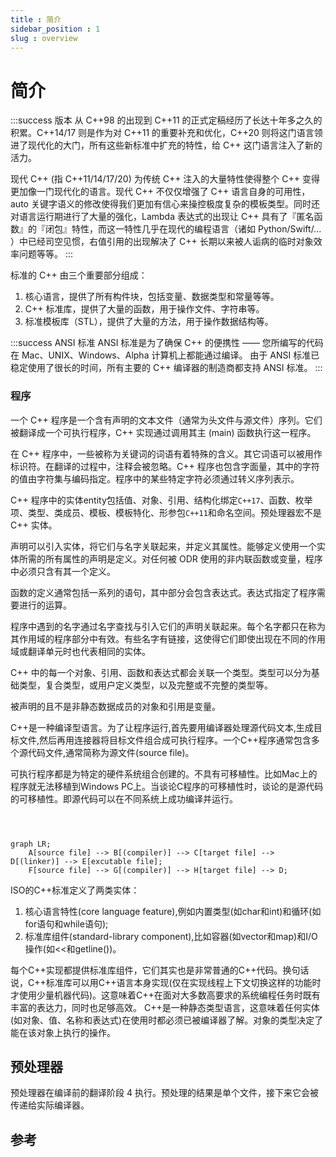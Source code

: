 ```yaml
---
title : 简介
sidebar_position : 1
slug : overview
---
```

# 简介


:::success 版本
从 C++98 的出现到 C++11 的正式定稿经历了长达十年多之久的积累。C++14/17 则是作为对 C++11 的重要补充和优化，C++20 则将这门语言领进了现代化的大门，所有这些新标准中扩充的特性，给 C++ 这门语言注入了新的活力。

现代 C++ (指 C++11/14/17/20) 为传统 C++ 注入的大量特性使得整个 C++ 变得更加像一门现代化的语言。现代 C++ 不仅仅增强了 C++ 语言自身的可用性，auto 关键字语义的修改使得我们更加有信心来操控极度复杂的模板类型。同时还对语言运行期进行了大量的强化，Lambda 表达式的出现让 C++ 具有了『匿名函数』的『闭包』特性，而这一特性几乎在现代的编程语言（诸如 Python/Swift/... ）中已经司空见惯，右值引用的出现解决了 C++ 长期以来被人诟病的临时对象效率问题等等。
:::

标准的 C++ 由三个重要部分组成：

1. 核心语言，提供了所有构件块，包括变量、数据类型和常量等等。
2. C++ 标准库，提供了大量的函数，用于操作文件、字符串等。
3. 标准模板库（STL），提供了大量的方法，用于操作数据结构等。

:::success ANSI 标准
ANSI 标准是为了确保 C++ 的便携性 —— 您所编写的代码在 Mac、UNIX、Windows、Alpha 计算机上都能通过编译。
由于 ANSI 标准已稳定使用了很长的时间，所有主要的 C++ 编译器的制造商都支持 ANSI 标准。
:::




### 程序

一个 C++ 程序是一个含有声明的文本文件（通常为头文件与源文件）序列。它们被翻译成一个可执行程序，C++ 实现通过调用其主 (main) 函数执行这一程序。

在 C++ 程序中，一些被称为关键词的词语有着特殊的含义。其它词语可以被用作标识符。在翻译的过程中，注释会被忽略。C++ 程序也包含字面量，其中的字符的值由字符集与编码指定。程序中的某些特定字符必须通过转义序列表示。

C++ 程序中的实体entity包括值、对象、引用、结构化绑定`C++17`、函数、枚举项、类型、类成员、模板、模板特化、形参包`C++11`和命名空间。预处理器宏不是 C++ 实体。

声明可以引入实体，将它们与名字关联起来，并定义其属性。能够定义使用一个实体所需的所有属性的声明是定义。对任何被 ODR 使用的非内联函数或变量，程序中必须只含有其一个定义。

函数的定义通常包括一系列的语句，其中部分会包含表达式。表达式指定了程序需要进行的运算。

程序中遇到的名字通过名字查找与引入它们的声明关联起来。每个名字都只在称为其作用域的程序部分中有效。有些名字有链接，这使得它们即使出现在不同的作用域或翻译单元时也代表相同的实体。

C++ 中的每一个对象、引用、函数和表达式都会关联一个类型。类型可以分为基础类型，复合类型，或用户定义类型，以及完整或不完整的类型等。

被声明的且不是非静态数据成员的对象和引用是变量。

C++是一种编译型语言。为了让程序运行,首先要用编译器处理源代码文本,生成目标文件,然后再用连接器将目标文件组合成可执行程序。一个C++程序通常包含多个源代码文件,通常简称为源文件(source file)。


可执行程序都是为特定的硬件系统组合创建的。不具有可移植性。比如Mac上的程序就无法移植到Windows PC上。当谈论C程序的可移植性时，谈论的是源代码的可移植性。即源代码可以在不同系统上成功编译并运行。
```mermaid



graph LR;
    A[source file] --> B[(compiler)] --> C[target file] --> D[(linker)] --> E[excutable file];
    F[source file] --> G[(compiler)] --> H[target file] --> D;

```


ISO的C++标准定义了两类实体：
1. 核心语言特性(core language feature),例如内置类型(如char和int)和循环(如for语句和while语句);
2. 标准库组件(standard-library component),比如容器(如vector和map)和I/O操作(如\<\<和getline())。

每个C++实现都提供标准库组件，它们其实也是非常普通的C++代码。换句话说，C++标准库可以用C++语言本身实现(仅在实现线程上下文切换这样的功能时才使用少量机器代码)。这意味着C++在面对大多数高要求的系统编程任务时既有丰富的表达力，同时也足够高效。
C++是一种静态类型语言，这意味着任何实体(如对象、值、名称和表达式)在使用时都必须已被编译器了解。对象的类型决定了能在该对象上执行的操作。


## 预处理器

预处理器在编译前的翻译阶段 4 执行。预处理的结果是单个文件，接下来它会被传递给实际编译器。

## 参考

<To name="cppreference.com" to="https://en.cppreference.com"/>
<To name="Awesome C++" to="https://cpp.libhunt.com"/>
<To name="learncpp" to="https://www.learncpp.com"/>
<To name="代码巴士 - 分享有价值的 C/C++ 知识和源代码" to="https://codebus.cn/"/>
<To name="C语言与C++学习" to="https://github.com/tangtangcoding/C-CppLearning"/>
<To name="C++ Tutorial" to="https://www.javatpoint.com/cpp-tutorial"/>